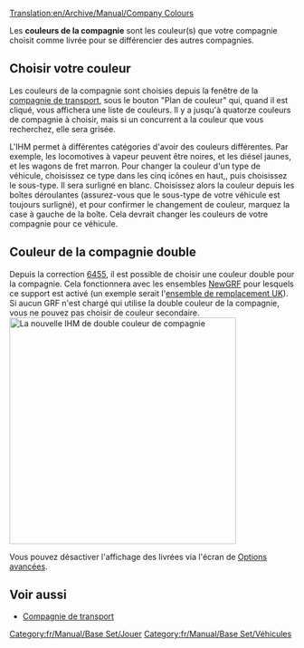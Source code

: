 [[Translation:en/Archive/Manual/Company Colours]]


Les '''couleurs de la compagnie''' sont les couleur(s) que votre compagnie choisit comme livrée pour se différencier des autres compagnies.

==Choisir votre couleur==
Les couleurs de la compagnie sont choisies depuis la fenêtre de la [[fr/Manual/Compagnie de transport|compagnie de transport]], sous le bouton "Plan de couleur" qui, quand il est cliqué, vous affichera une liste de couleurs. Il y a jusqu'à quatorze couleurs de compagnie à choisir, mais si un concurrent a la couleur que vous recherchez, elle sera grisée.

L'IHM permet à différentes catégories d'avoir des couleurs différentes. Par exemple, les locomotives à vapeur peuvent être noires, et les diésel jaunes, et les wagons de fret marron. Pour changer la couleur d'un type de véhicule, choisissez ce type dans les cinq icônes en haut,, puis choisissez le sous-type. Il sera surligné en blanc. Choisissez alors la couleur depuis les boîtes déroulantes (assurez-vous que le sous-type de votre véhicule est toujours surligné), et pour confirmer le changement de couleur, marquez la case à gauche de la boîte. Cela devrait changer les couleurs de votre compagnie pour ce véhicule.

==Couleur de la compagnie double==
Depuis la correction [[fr/Archive/Community/Construction de nuit|6455]], il est possible de choisir une couleur double pour la compagnie. Cela fonctionnera avec les ensembles [[fr/Manual/NewGRF|NewGRF]] pour lesquels ce support est activé (un exemple serait l'[[fr/Community/NewGRF/Ensemble de remplacement UK|ensemble de remplacement UK]]). Si aucun GRF n'est chargé qui utilise la double couleur de la compagnie, vous ne pouvez pas choisir de couleur secondaire.
[[File:en/Archive/Manual/Dualcompanycolours.png|thumb|400px|center|La nouvelle IHM de double couleur de compagnie]]

Vous pouvez désactiver l'affichage des livrées via l'écran de [[fr/Archive/Manual/Settings/Options avancées|Options avancées]].

==Voir aussi==
*[[fr/Manual/Compagnie de transport|Compagnie de transport]]

[[Category:fr/Manual/Base Set/Jouer]]
[[Category:fr/Manual/Base Set/Véhicules]]